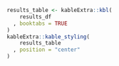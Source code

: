 <!-- TODO: include histograms and grading scale here -->

\newpage
\tablesize

```r
results_table <- kableExtra::kbl(
    results_df
  , booktabs = TRUE
)
kableExtra::kable_styling(
    results_table
  , position = "center"
)
```
